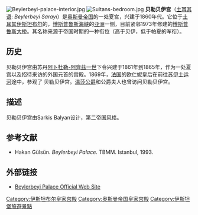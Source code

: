 {{Infobox Historic building
|name                    = 贝勒贝伊宫<br/>Beylerbeyi Sarayı
|image                   = Bosfor B17-35.jpg
|caption                 = 
|map_type                = 
|latitude                = 
|longitude               = 
|location_town           = [[伊斯坦布尔|伊斯坦布尔]]
|location_country        = [[土耳其|土耳其]]
|architect               = Hagop Balyan, Sarkis Balyan
|client                  = 阿卜杜勒-阿齊茲一世
|engineer                =
|construction_start_date = 1829–1832
|date_demolished         =
|cost                    = 
|structural_system       = 
|owner                   = 土耳其国家
|style                   = 鄂圖曼、第二帝国
|size                    = 
}}
[[File:Beylerbeyi-palace-interior.jpg|thumb]]
[[File:Sultans-bedroom.jpg|thumb]]
'''贝勒贝伊宫'''（[[土耳其语|土耳其语]]: ''Beylerbeyi Sarayı''）是[[奥斯曼帝国|奥斯曼帝国]]的一处夏宫，兴建于1860年代。它位于[[土耳其|土耳其]][[伊斯坦布尔|伊斯坦布尔]]的{{le|贝勒贝伊街区|Beylerbeyi}}，[[博斯普鲁斯海峡|博斯普鲁斯海峡]]的[[亚洲|亚洲]]一侧，目前紧邻1973年修建的[[博斯普鲁斯大桥|博斯普鲁斯大桥]]。其名称来源于帝国时期的一种衔位（高于贝伊，低于帕夏的军衔）。

==历史==
贝勒贝伊宫由苏丹[[阿卜杜勒-阿齊茲一世|阿卜杜勒-阿齊茲一世]]下令兴建于1861年到1865年，作为一处夏宫以及招待来访的外国元首的宫殿。1869年，[[法国|法国]]的欧仁妮皇后在前往[[苏伊士运河|苏伊士运河]]途中，参观了 贝勒贝伊宫。[[爱德华八世_(英国)|温莎公爵]]和公爵夫人也曾访问贝勒贝伊宫。

==描述==
贝勒贝伊宫由Sarkis Balyan设计，第二帝国风格。 

== 参考文献 ==
* Hakan Gülsün. ''Beylerbeyi Palace''. TBMM. Istanbul, 1993.

== 外部链接 ==
{{commonscat-inline}}
* [https://web.archive.org/web/20110905115831/http://www.beylerbeyi.gov.tr/  Beylerbeyi Palace Official Web Site]

{{coord|41.043|N|29.040|E|display=title|source:dewiki}}

[[Category:伊斯坦布尔皇家宫殿|Category:伊斯坦布尔皇家宫殿]]
[[Category:奥斯曼帝国皇家宫殿|Category:奥斯曼帝国皇家宫殿]]
[[Category:伊斯坦堡旅遊景點|Category:伊斯坦堡旅遊景點]]